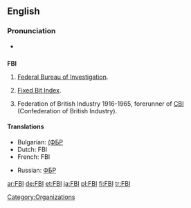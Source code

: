 ==English==

===Pronunciation===
*{{IPA|/'ɛfbijaɪ/}}

==={{initialism}}===
'''FBI'''

# {{US}} [[Federal Bureau of Investigation]].
# [[Fixed Bit Index]].
# {{UK}} Federation of British Industry 1916-1965, forerunner of [[CBI]] (Confederation of British Industry).

====Translations====
{{trans-top|Federal Bureau of Investigation}}
*Bulgarian: [[(ФБР]]
*Dutch: FBI {{m}}
*French: FBI {{m}}
{{trans-mid}}
*Russian: [[ФБР]]
{{trans-bottom}}
[[Category:Organizations]]

[[ar:FBI]]
[[de:FBI]]
[[et:FBI]]
[[ja:FBI]]
[[pl:FBI]]
[[fi:FBI]]
[[tr:FBI]]